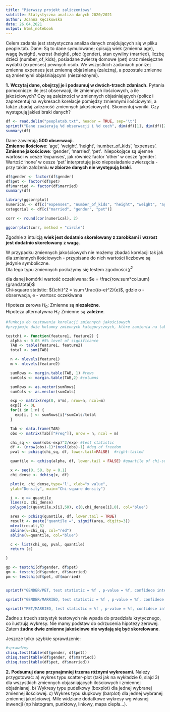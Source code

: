 ```yaml
---
title: "Pierwszy projekt zaliczeniowy"
subtitle: Statystyczna analiza danych 2020/2021
author: Joanna Kęczkowska
date: 26.04.2021
output: html_notebook
---
```


Celem zadania jest statystyczna analiza danych znajdujących się w pliku people.tab.
Dane: Są to dane symulowane; opisują wiek (zmienna age), wagę (weight), wzrost (height),
płeć (gender), stan cywilny (married), liczbę dzieci (number_of_kids), posiadane zwierzę
domowe (pet) oraz miesięczne wydatki (expenses) pewnych osób. We wszystkich zadaniach
poniżej zmienna expenses jest zmienną objaśnianą (zależną), a pozostałe zmienne są
zmiennymi objaśniającymi (niezależnymi).

**1.** **Wczytaj dane, obejrzyj je i podsumuj w dwóch-trzech zdaniach.** Pytania pomocnicze: ile
jest obserwacji, ile zmiennych ilościowych, a ile jakościowych? Czy są zależności w zmiennych
objaśniających (policz i zaprezentuj na wykresach korelacje pomiędzy zmiennymi ilościowymi, a
także zbadaj zależność zmiennych jakościowych). Skomentuj wyniki. Czy występują jakieś braki
danych?
```r
df <- read.delim("peopletab.txt", header = TRUE, sep='\t')
sprintf("Dane zawierają %d obserwacji i %d cech", dim(df)[1], dim(df)[2])
summary(df)
```

Dane zawierają **500 obserwacji**. \
**Zmienne ilościowe**: 'age', 'weight', 'height', 'number_of_kids', 'expenses'. \
**Zmienne jakościowe**: 'gender', 'married', 'pet'. \ Niepokojące są ujemne wartości w cesze 'expanses', jak również factor 'other' w cesze 'gender'. Wartość 'none' w cesze 'pet' interpretuję jako nieposiadanie zwierzęcia - przy takim założeniu **w zbiorze danych nie występują braki**.
```r
df$gender <- factor(df$gender)
df$pet <- factor(df$pet)
df$married <- factor(df$married)
summary(df)
```
```r
library(ggcorrplot)
numerical <- df[c("expenses", "number_of_kids", "height", "weight", "age")]
categorial <- df[c("married", "gender", "pet")]

corr <- round(cor(numerical), 2)

ggcorrplot(corr, method = "circle")

```
Zgodnie z intuicją **wiek jest dodatnio skorelowany z zarobkami** i **wzrost jest dodatnio skorelowany z wagą**.

W przypadku zmiennych jakościowych nie możemy zbadać korelacji tak jak dla zmiennych ilościowych - przypisane do nich wartości liczbowe są jedynie symboliczne. \
Dla tego typu zmiennych posłużymy się testem zgodności $\chi^2$  \

dla danej komórki wartość oczekiwana: $e = \frac{row.sum*col.sum}{grand.total}$ \
Chi-square statistic: ${\chi}^2 = \sum \frac{(o-e)^2}{e}$, gdzie o - obserwacja, e - wartosc oczekiwana

Hipoteza zerowa $H_0$: Zmienne są **niezależne**.\
Hipoteza alternatywna $H_1$: Zmienne są **zależne**.\
```r

#funkcja do testowania korelacji zmiennych jakościowych
#przyjmuje dwie kolumny zmiennych kategorycznych, które zamienia na tablicę wielodzielczą

testchi <- function(feature1, feature2) {
  alpha <- 0.05 #5% level of significance
  TAB <- table(feature1, feature2)
  total <- sum(TAB)

  n <- nlevels(feature1)
  m <- nlevels(feature2)

  sumRows <- margin.table(TAB, 1) #rows
  sumCols <- margin.table(TAB,2) #columns

  sumRows <- as.vector(sumRows)
  sumCols <- as.vector(sumCols)

  exp <- matrix(rep(0, n*m), nrow=n, ncol=m)
  exp[] <- 0L
  for(i in 1:n) {
    exp[i, ] <- sumRows[i]*sumCols/total
  }

  Tab <- data.frame(TAB)
  obs <- matrix(Tab[["Freq"]], nrow = n, ncol = m)

  chi_sq <- sum((obs-exp)^2/exp) #test statistic
  df <- (nrow(obs)-1)*(ncol(obs)-1) #deg of freedom
  pval <- pchisq(chi_sq, df, lower.tail=FALSE)  #right-tailed

  quantile <- qchisq(alpha, df, lower.tail = FALSE) #quantile of chi-square distribution

  x <- seq(0, 50, by = 0.1)
  chi_dense <- dchisq(x, df)

  plot(x, chi_dense,type='l', xlab="x value",
  ylab="Density", main="Chi-square density")

  i <- x >= quantile
  lines(x, chi_dense)
  polygon(c(quantile,x[i],50), c(0,chi_dense[i],0), col="blue")

  area <- pchisq(quantile, df, lower.tail = TRUE)
  result <- paste("quantile =", signif(area, digits=3))
  mtext(result,3)
  abline(v=chi_sq, col="red")
  abline(v=quantile, col="blue")

  c <- list(chi_sq, pval, quantile)
  return (c)

}

gp <- testchi(df$gender, df$pet)
gm <- testchi(df$gender, df$married)
pm <- testchi(df$pet, df$married)


sprintf("GENDER/PET, test statistic = %f , p-value = %f, confidece interval = [-infinity, %f]", gp[[1]], gp[[2]], gp[[3]])

sprintf("GENDER/MARRIED, test statistic = %f , p-value = %f, confidece interval = [-infinity, %f]", gm[[1]], gm[[2]], gm[[3]])

sprintf("PET/MARRIED, test statistic = %f , p-value = %f, confidece interval = [-infinity, %f]", pm[[1]], pm[[2]], pm[[3]])
```

Żadne z trzech statystyk testowych nie wpada do przedziału krytycznego, co ilustrują wykresy. Nie mamy podstaw do odrzucenia hipotezy zerowej. Zatem **żadne dwie zmienne jakościowe nie wydają się być skorelowane**.\


Jeszcze tylko szybkie sprawdzenie:
```r
#sprawdźmy
chisq.test(table(df$gender, df$pet))
chisq.test(table(df$gender, df$married))
chisq.test(table(df$pet, df$married))
```

**2.** **Podsumuj dane przynajmniej trzema różnymi wykresami.** Należy przygotować:
a) wykres typu scatter-plot (taki jak na wykładzie 6, slajd 3) dla wszystkich zmiennych
objaśniających ilościowych i zmiennej objaśnianej.
b) Wykresy typu pudełkowy (boxplot) dla jednej wybranej zmiennej ilościowej.
c) Wykres typu słupkowy (barplot) dla jednej wybranej zmiennej jakościowej.
Mile widziane dodatkowe wykresy wg własnej inwencji (np histogram, punktowy, liniowy, mapa
ciepła...).
